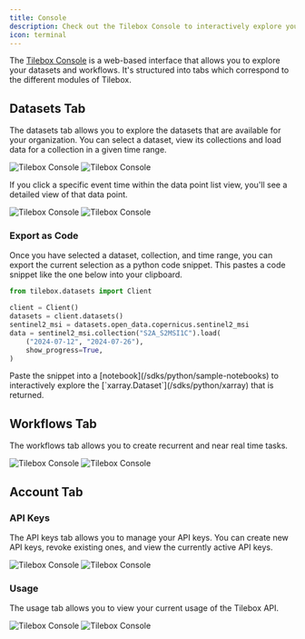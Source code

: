 ```yaml
---
title: Console
description: Check out the Tilebox Console to interactively explore your datasets and workflows
icon: terminal
---
```


The [Tilebox Console](https://console.tilebox.com) is a web-based interface that allows you to explore your datasets and workflows.
It's structured into tabs which correspond to the different modules of Tilebox.

## Datasets Tab

The datasets tab allows you to explore the datasets that are available for your organization. You can select a dataset,
view its collections and load data for a collection in a given time range.

<Frame>
  <img src="/assets/console/datasets-light.png" alt="Tilebox Console" className="dark:hidden" />
  <img src="/assets/console/datasets-dark.png" alt="Tilebox Console" className="hidden dark:block" />
</Frame>

If you click a specific event time within the data point list view, you'll see a detailed view of that data point.

<Frame>
  <img src="/assets/console/datapoint-light.png" alt="Tilebox Console" className="dark:hidden" />
  <img src="/assets/console/datapoint-dark.png" alt="Tilebox Console" className="hidden dark:block" />
</Frame>

### Export as Code

Once you have selected a dataset, collection, and time range, you can export the current selection as a python code snippet.
This pastes a code snippet like the one below into your clipboard.

```python
from tilebox.datasets import Client

client = Client()
datasets = client.datasets()
sentinel2_msi = datasets.open_data.copernicus.sentinel2_msi
data = sentinel2_msi.collection("S2A_S2MSI1C").load(
    ("2024-07-12", "2024-07-26"),
    show_progress=True,
)
```

<Tip>
  Paste the snippet into a [notebook](/sdks/python/sample-notebooks) to interactively explore the
  [`xarray.Dataset`](/sdks/python/xarray) that is returned.
</Tip>

## Workflows Tab

The workflows tab allows you to create recurrent and near real time tasks.

<Frame>
  <img src="/assets/console/recurrent-task-light.png" alt="Tilebox Console" className="dark:hidden" />
  <img src="/assets/console/recurrent-task-dark.png" alt="Tilebox Console" className="hidden dark:block" />
</Frame>

## Account Tab

### API Keys

The API keys tab allows you to manage your API keys. You can create new API keys, revoke existing ones, and view the currently active API keys.

<Frame>
  <img src="/assets/console/api-keys-light.png" alt="Tilebox Console" className="dark:hidden" />
  <img src="/assets/console/api-keys-dark.png" alt="Tilebox Console" className="hidden dark:block" />
</Frame>

### Usage

The usage tab allows you to view your current usage of the Tilebox API.

<Frame>
  <img src="/assets/console/usage-light.png" alt="Tilebox Console" className="dark:hidden" />
  <img src="/assets/console/usage-dark.png" alt="Tilebox Console" className="hidden dark:block" />
</Frame>
